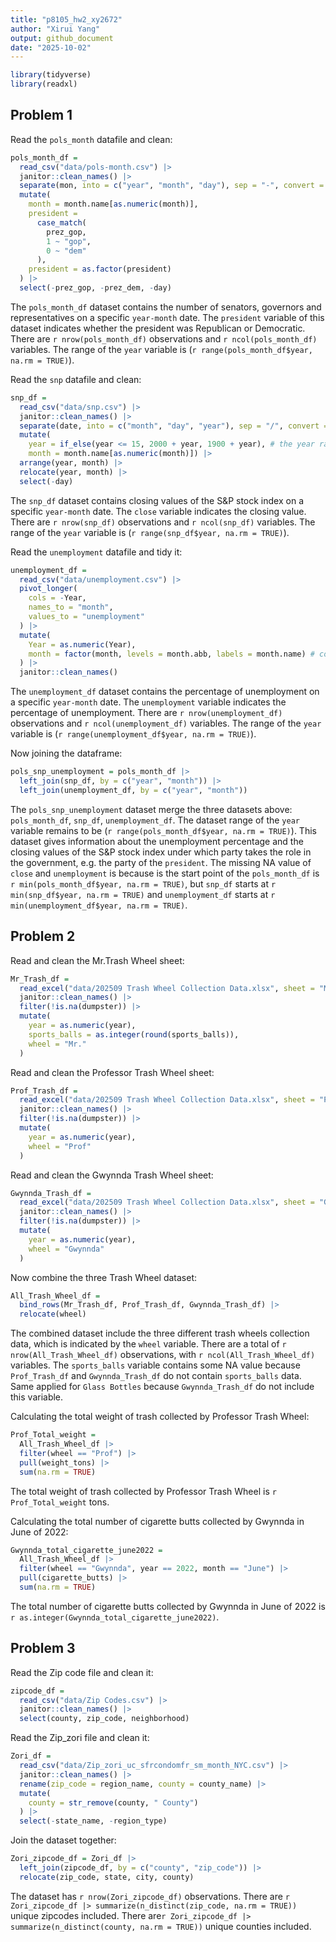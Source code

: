 ```yaml
---
title: "p8105_hw2_xy2672"
author: "Xirui Yang"
output: github_document
date: "2025-10-02"
---
```



```r
library(tidyverse)
library(readxl)
```

## Problem 1

Read the `pols_month` datafile and clean:

```r
pols_month_df = 
  read_csv("data/pols-month.csv") |> 
  janitor::clean_names() |> 
  separate(mon, into = c("year", "month", "day"), sep = "-", convert = TRUE) |> 
  mutate(
    month = month.name[as.numeric(month)],
    president = 
      case_match(
        prez_gop,
        1 ~ "gop",
        0 ~ "dem"
      ),
    president = as.factor(president)
  ) |> 
  select(-prez_gop, -prez_dem, -day)
```

The `pols_month_df` dataset contains the number of senators, governors and representatives on a specific `year-month` date. The `president` variable of this dataset indicates whether the president was Republican or Democratic. There are `r nrow(pols_month_df)` observations and `r ncol(pols_month_df)` variables. The range of the `year` variable is (`r range(pols_month_df$year, na.rm = TRUE)`).

Read the `snp` datafile and clean:

```r
snp_df = 
  read_csv("data/snp.csv") |> 
  janitor::clean_names() |> 
  separate(date, into = c("month", "day", "year"), sep = "/", convert = TRUE) |> 
  mutate(
    year = if_else(year <= 15, 2000 + year, 1900 + year), # the year range is between 1950 to 2015
    month = month.name[as.numeric(month)]) |> 
  arrange(year, month) |> 
  relocate(year, month) |> 
  select(-day)
```

The `snp_df` dataset contains closing values of the S&P stock index on a specific `year-month` date. The `close` variable indicates the closing value. There are `r nrow(snp_df)` observations and `r ncol(snp_df)` variables. The range of the `year` variable is (`r range(snp_df$year, na.rm = TRUE)`).

Read the `unemployment` datafile and tidy it:

```r
unemployment_df = 
  read_csv("data/unemployment.csv") |>
  pivot_longer(
    cols = -Year,
    names_to = "month",
    values_to = "unemployment"
  ) |> 
  mutate(
    Year = as.numeric(Year),
    month = factor(month, levels = month.abb, labels = month.name) # convert abbreviations to full name
  ) |> 
  janitor::clean_names()
```

The `unemployment_df` dataset contains the percentage of unemployment on a specific `year-month` date. The `unemployment` variable indicates the percentage of unemployment. There are `r nrow(unemployment_df)` observations and `r ncol(unemployment_df)` variables. The range of the `year` variable is (`r range(unemployment_df$year, na.rm = TRUE)`).

Now joining the dataframe:

```r
pols_snp_unemployment = pols_month_df |> 
  left_join(snp_df, by = c("year", "month")) |> 
  left_join(unemployment_df, by = c("year", "month"))
```

The `pols_snp_unemployment` dataset merge the three datasets above: `pols_month_df`, `snp_df`, `unemployment_df`. The dataset range of the `year` variable remains to be (`r range(pols_month_df$year, na.rm = TRUE)`). This dataset gives information about the unemployment percentage and the closing values of the S&P stock index under which party takes the role in the government, e.g. the party of the `president`. The missing NA value of `close` and `unemployment` is because is the start point of the `pols_month_df` is `r min(pols_month_df$year, na.rm = TRUE)`, but `snp_df` starts at `r min(snp_df$year, na.rm = TRUE)` and `unemployment_df` starts at `r min(unemployment_df$year, na.rm = TRUE)`.


## Problem 2

Read and clean the Mr.Trash Wheel sheet:
```r
Mr_Trash_df = 
  read_excel("data/202509 Trash Wheel Collection Data.xlsx", sheet = "Mr. Trash Wheel", skip = 1, range = cell_cols("A:N")) |> 
  janitor::clean_names() |> 
  filter(!is.na(dumpster)) |> 
  mutate(
    year = as.numeric(year),
    sports_balls = as.integer(round(sports_balls)),
    wheel = "Mr."
  )
```

Read and clean the Professor Trash Wheel sheet:
```r
Prof_Trash_df = 
  read_excel("data/202509 Trash Wheel Collection Data.xlsx", sheet = "Professor Trash Wheel", skip = 1, range = cell_cols("A:M")) |> 
  janitor::clean_names() |> 
  filter(!is.na(dumpster)) |> 
  mutate(
    year = as.numeric(year),
    wheel = "Prof"
  )
```

Read and clean the Gwynnda Trash Wheel sheet:
```r
Gwynnda_Trash_df = 
  read_excel("data/202509 Trash Wheel Collection Data.xlsx", sheet = "Gwynns Falls Trash Wheel", skip = 1, range = cell_cols("A:L")) |> 
  janitor::clean_names() |> 
  filter(!is.na(dumpster)) |> 
  mutate(
    year = as.numeric(year),
    wheel = "Gwynnda"
  )
```

Now combine the three Trash Wheel dataset:
```r
All_Trash_Wheel_df = 
  bind_rows(Mr_Trash_df, Prof_Trash_df, Gwynnda_Trash_df) |> 
  relocate(wheel)
```

The combined dataset include the three different trash wheels collection data, which is indicated by the `wheel` variable. There are a total of `r nrow(All_Trash_Wheel_df)` observations, with `r ncol(All_Trash_Wheel_df)` variables. The `sports_balls` variable contains some NA value because `Prof_Trash_df` and `Gwynnda_Trash_df` do not contain `sports_balls` data. Same applied for `Glass Bottles` because `Gwynnda_Trash_df` do not include this variable. 

Calculating the total weight of trash collected by Professor Trash Wheel:

```r
Prof_Total_weight = 
  All_Trash_Wheel_df |> 
  filter(wheel == "Prof") |> 
  pull(weight_tons) |> 
  sum(na.rm = TRUE)
```

The total weight of trash collected by Professor Trash Wheel is `r Prof_Total_weight` tons.

Calculating the total number of cigarette butts collected by Gwynnda in June of 2022:

```r
Gwynnda_total_cigarette_june2022 = 
  All_Trash_Wheel_df |> 
  filter(wheel == "Gwynnda", year == 2022, month == "June") |> 
  pull(cigarette_butts) |> 
  sum(na.rm = TRUE)
```

The total number of cigarette butts collected by Gwynnda in June of 2022 is `r as.integer(Gwynnda_total_cigarette_june2022)`.

## Problem 3

Read the Zip code file and clean it:

```r
zipcode_df = 
  read_csv("data/Zip Codes.csv") |> 
  janitor::clean_names() |> 
  select(county, zip_code, neighborhood)
```

Read the Zip_zori file and clean it:

```r
Zori_df = 
  read_csv("data/Zip_zori_uc_sfrcondomfr_sm_month_NYC.csv") |> 
  janitor::clean_names() |> 
  rename(zip_code = region_name, county = county_name) |> 
  mutate(
    county = str_remove(county, " County")
  ) |> 
  select(-state_name, -region_type)
```

Join the dataset together:

```r
Zori_zipcode_df = Zori_df |> 
  left_join(zipcode_df, by = c("county", "zip_code")) |> 
  relocate(zip_code, state, city, county)
```

The dataset has `r nrow(Zori_zipcode_df)` observations. There are `r Zori_zipcode_df |> summarize(n_distinct(zip_code, na.rm = TRUE))` unique zipcodes included. There are`r Zori_zipcode_df |> summarize(n_distinct(county, na.rm = TRUE))` unique counties included.
